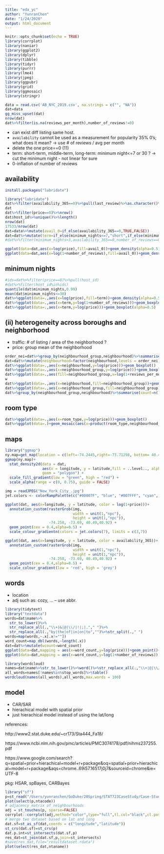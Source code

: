 ```yaml
---
title: "eda_yc"
author: "YunranChen"
date: "1/24/2020"
output: html_document
---
```


```r
knitr::opts_chunk$set(echo = TRUE)
library(corrplot)
library(naniar)
library(ggplot2)
library(dplyr)
library(tibble)
library(tidyr)
library(purrr)
library(lme4)
library(jpeg)
library(ggpubr)
library(grid)
library(ggmosaic)
library(stringr)
```


```r
data = read.csv('AB_NYC_2019.csv', na.strings = c("", "NA"))
dat=data
gg_miss_upset(dat)
nrow(dat)
dat%>%filter(is.na(reviews_per_month),number_of_reviews!=0)

```

- can exist diff listing same host.
- `availability` cannot be used as a measurement for popularity 35% 0's; what does it mean? -> use # of reviews / avg per month
- delete the one price==0 (11)
- term: short-term, middle-term, long-term: minimum night<=7 or 30 ? -> cut the minimum night - not linear for sure
- 0-inflation of number of reviews

## availability

```r
install.packages("lubridate")

library("lubridate")
dat%>%filter(availability_365==0)%>%pull(last_review)%>%as.character()%>%date()%>%hist()
dat
dat%>%filter(price==0)%>%nrow()
dat$host_id%>%unique()%>%length()
nrow(dat)
17533/nrow(dat)
dat=data%>%mutate(avail_0=if_else(availability_365==0,TRUE,FALSE))
dat=dat%>%mutate(term=if_else(minimum_nights<=7,"short",if_else(minimum_nights<=45,"middle","long")))
#dat%>%filter(minimum_nights>3,availability_365==0,number_of_reviews==0)

ggplot(data=dat,aes(x=log(price),fill=avail_0))+geom_density(alpha=0.5)
ggplot(data=dat,aes(x=log(1+number_of_reviews),fill=avail_0))+geom_density(alpha=0.5)
```

## minimum nights

```r
#ids=dat%>%filter(price==0)%>%pull(host_id)
#dat%>%filter(host_id%in%ids)
quantile(dat$minimum_nights,0.99)
mean(dat$minimum_nights<=30)
dat%>%ggplot(data=.,aes(x=log(price),fill=term))+geom_density(alpha=0.5)
dat%>%ggplot(data=.,aes(x=term,y=log(1+number_of_reviews)))+geom_boxplot(alpha=0.5)
dat%>%ggplot(data=.,aes(x=term,y=log(price)))+geom_boxplot(alpha=0.5)
```

## (ii) heterogeneity across boroughs and neighborhood

- traffic: # of listing / area of the neighborhood ?
- price: group mean of the neighborhood

```r
order_nei=dat%>%group_by(neighbourhood_group,neighbourhood)%>%summarise()%>%pull(neighbourhood)%>%as.character()
dat=dat%>%mutate(neighbourhood=factor(neighbourhood,levels = order_nei))
dat%>%ggplot(data=.,aes(x=neighbourhood,y=log(price)))+geom_boxplot()
dat%>%ggplot(data=.,aes(x=neighbourhood_group,y=log(price)))+geom_boxplot()
dat%>%ggplot(data=.,aes(fill=neighbourhood_group,x=log(1+reviews_per_month)))+geom_density(alpha=0.5)
w
dat%>%ggplot(data=.,aes(x=neighbourhood,fill=neighbourhood_group))+geom_bar()
dat%>%ggplot(data=.,aes(x=neighbourhood_group,fill=neighbourhood_group))+geom_bar()
dat%>%group_by(neighbourhood_group,neighbourhood)%>%summarise(count=n())%>%arrange(desc(count))%>%head(5)
```

## room type

```r
dat%>%ggplot(data=.,aes(x=room_type,y=log(price)))+geom_boxplot()
dat%>%ggplot(data=.)+geom_mosaic(aes(x=product(room_type,neighbourhood_group),fill=room_type))
```

## maps

```r
library("ggmap")
ny.map=get_map(location = c(left=-74.2445,right=-73.71298, bottom= 40.49975,top=40.9131),color = "bw",maptype = "toner",source = "stamen")
ggmap(ny.map)+
  stat_density2d(data = dat,
                 aes(x = longitude, y = latitude,fill = ..level.., alpha = ..level..), 
                 geom = "polygon") + 
  scale_fill_gradient(low = "green", high = "red") + 
  scale_alpha(range = c(0, 0.75), guide = FALSE)

img = readJPEG("New_York_City_.jpg")
jet.colors <- colorRampPalette(c("#00007F", "blue", "#007FFF", "cyan", "#7FFF7F", "yellow", "#FF7F00", "red", "#7F0000"))

ggplot(dat, aes(x=longitude, y = latitude, color = log(1+price)))+
  annotation_custom(rasterGrob(img, 
                               width = unit(1,"npc"), 
                               height = unit(1,"npc")), 
                    -74.258, -73.69, 40.49,40.92) + 
  geom_point(cex = 0.4,alpha=0.5) +
  scale_colour_gradientn(colors = jet.colors(7), limits = c(3,7)) 

ggplot(dat, aes(x=longitude, y = latitude, color = availability_365))+
  annotation_custom(rasterGrob(img, 
                               width = unit(1,"npc"), 
                               height = unit(1,"npc")), 
                    -74.258, -73.69, 40.49,40.92) + 
  geom_point(cex = 0.4,alpha=0.5) +
  scale_colour_gradient(low = 'red', high = 'grey') 

```

## words

- location
- adj such as: cozy, ... -- use abbr.

```r
library(tidytext)
library("textdata")
words=dat$name%>%
  str_to_lower()%>%
  str_replace_all(.,"\\+|&|@|\\/|!|;|,"," ")%>%
  str_replace_all(.,"by|the|of|in|on|to","")%>%str_split(.," ")
words=map(words,~.x[.x!=""])
word_count=map_dbl(words,~length(.x))
dat=dat%>%mutate(wcount=word_count)
ggplot(data=dat,mapping = aes(x=word_count,y=log(price)))+geom_point()+geom_smooth()
ggplot(data=dat,mapping = aes(x=word_count,y=log(1+number_of_reviews)))+geom_point()+geom_smooth()
```

```r
library(wordcloud)
names=dat$name%>%str_to_lower()%>%word()%>%str_replace_all(.,"\\+|@|\\/|!|;|,|\\*|\\(|\\)|:|-|_|¡|\\.|\\'|‘|’|\\'|\"|“|”|a|the","")
all_words=names[!names%in%stop_words]%>%table()
wordcloud(names(all_words),all_words,max.words = 100)
```

## model

- CAR/SAR
- hierachical model with spatial prior
- just hierachical model instead of using the lat/long

references:

http://www2.stat.duke.edu/~cr173/Sta444_Fa18/

https://www.ncbi.nlm.nih.gov/pmc/articles/PMC3074178/pdf/nihms237255.pdf

https://www.google.com/search?q=spatial+prior+hierachical+model+r+package&oq=spatial+prior+hierachical+model+r+package&aqs=chrome..69i57.16517j0j7&sourceid=chrome&ie=UTF-8

pkg: HSAR, spBayes, CARBayes

```r
library("sf")
p=st_read("/Users/yunranchen/GoDuke/20Spring/STAT723CaseStudy/Case-Study-2-team-4/Neighborhood Tabulation Areas (NTA)/geo_export_c2bca37b-2a5a-4129-9a53-1ca377d98cb8.shp",quiet=TRUE)%>%tbl_df() %>% st_sf()
plot(select(p,ntacode))
# adjacency matrix of neighbourhoods
adj = st_touches(p, sparse=FALSE)
corrplot::corrplot(adj,method="color",type="full",tl.col="black",cl.pos = "n",)
# merge two dataset based on lat and long
dat.sf=st_as_sf(dat,coords = c("longitude","latitude"))
st_crs(dat.sf)=st_crs(p)
dat.p.int=st_intersects(dat.sf,p)
res_dat=st_join(dat.sf,p,join=st_intersects)
#save(res_dat,file="resultdataset.rdata")
plot(select(res_dat,ntaname))
```



